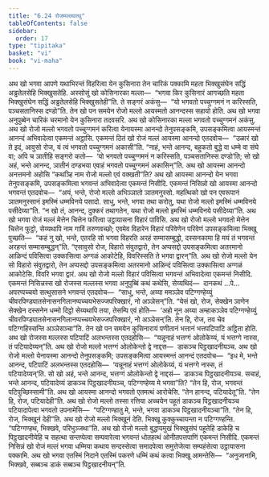 ```yaml
---
title: "6.24 रोजमल्लवत्थु"
tableOfContents: false
sidebar:
  order: 17
type: "tipitaka"
basket: "vi"
book: "vi-maha"
---
```



<DynamicBreadcrumb />

<Division number="301" book="vi-maha">

<Paragraph number="1360" book="vi-maha">
अथ खो भगवा आपणे यथाभिरन्तं विहरित्वा येन कुसिनारा तेन चारिकं पक्कामि महता भिक्खुसंघेन सद्धिं अड्ढतेलसेहि भिक्खुसतेहि. अस्सोसुं खो कोसिनारका मल्ला—  “भगवा किर कुसिनारं आगच्छति महता भिक्खुसंघेन सद्धिं अड्ढतेलसेहि भिक्खुसतेही”ति. ते सङ्गरं अकंसु—  “यो भगवतो पच्चुग्गमनं न करिस्सति, पञ्चसतानिस्स दण्डो”ति. तेन खो पन समयेन रोजो मल्लो आयस्मतो आनन्दस्स सहायो होति. अथ खो भगवा अनुपुब्बेन चारिकं चरमानो येन कुसिनारा तदवसरि. अथ खो कोसिनारका मल्ला भगवतो पच्चुग्गमनं अकंसु. अथ खो रोजो मल्लो भगवतो पच्चुग्गमनं करित्वा येनायस्मा आनन्दो तेनुपसङ्कमि, उपसङ्कमित्वा आयस्मन्तं आनन्दं अभिवादेत्वा एकमन्तं अट्ठासि. एकमन्तं ठितं खो रोजं मल्लं आयस्मा आनन्दो एतदवोच—  “उळारं खो ते इदं, आवुसो रोज, यं त्वं भगवतो पच्चुग्गमनं अकासी”ति. “नाहं, भन्ते आनन्द, बहुकतो बुद्धे वा धम्मे वा संघे वा; अपि च ञातीहि सङ्गरो कतो—  ‘यो भगवतो पच्चुग्गमनं न करिस्सति, पञ्चसतानिस्स दण्डो’ति; सो खो अहं, भन्ते आनन्द, ञातीनं दण्डभया एवाहं भगवतो पच्चुग्गमनं अकासिन्”ति. अथ खो आयस्मा आनन्दो अनत्तमनो अहोसि “कथञ्हि नाम रोजो मल्लो एवं वक्खती”ति? अथ खो आयस्मा आनन्दो येन भगवा तेनुपसङ्कमि, उपसङ्कमित्वा भगवन्तं अभिवादेत्वा एकमन्तं निसीदि. एकमन्तं निसिन्नो खो आयस्मा आनन्दो भगवन्तं एतदवोच—  “अयं, भन्ते, रोजो मल्लो अभिञ्ञातो ञातमनुस्सो. महत्थिको खो पन एवरूपानं ञातमनुस्सानं इमस्मिं धम्मविनये पसादो. साधु, भन्ते, भगवा तथा करोतु, यथा रोजो मल्लो इमस्मिं धम्मविनये पसीदेय्या”ति. “न खो तं, आनन्द, दुक्करं तथागतेन, यथा रोजो मल्लो इमस्मिं धम्मविनये पसीदेय्या”ति.
</Paragraph>

<Paragraph number="1361" book="vi-maha">
अथ खो भगवा रोजं मल्लं मेत्तेन चित्तेन फरित्वा उट्ठायासना विहारं पाविसि. अथ खो रोजो मल्लो भगवतो मेत्तेन चित्तेन फुट्ठो, सेय्यथापि नाम गाविं तरुणवच्छो; एवमेव विहारेन विहारं परिवेणेन परिवेणं उपसङ्कमित्वा भिक्खू पुच्छति—  “कहं नु खो, भन्ते, एतरहि सो भगवा विहरति अरहं सम्मासम्बुद्धो, दस्सनकामा हि मयं तं भगवन्तं अरहन्तं सम्मासम्बुद्धन्”ति. “एसावुसो रोज, विहारो संवुतद्वारो, तेन अप्पसद्दो उपसङ्कमित्वा अतरमानो आळिन्दं पविसित्वा उक्कासित्वा अग्गळं आकोटेहि, विवरिस्सति ते भगवा द्वारन्”ति. अथ खो रोजो मल्लो येन सो विहारो संवुतद्वारो, तेन अप्पसद्दो उपसङ्कमित्वा अतरमानो आळिन्दं पविसित्वा उक्कासित्वा अग्गळं आकोटेसि. विवरि भगवा द्वारं. अथ खो रोजो मल्लो विहारं पविसित्वा भगवन्तं अभिवादेत्वा एकमन्तं निसीदि. एकमन्तं निसिन्नस्स खो रोजस्स मल्लस्स भगवा अनुपुब्बिं कथं कथेसि, सेय्यथिदं—  दानकथं …पे…  अपरप्पच्चयो सत्थुसासने भगवन्तं एतदवोच—  “साधु, भन्ते, अय्या ममञ्ञेव पटिग्गण्हेय्युं चीवरपिण्डपातसेनासनगिलानप्पच्चयभेसज्जपरिक्खारं, नो अञ्ञेसन्”ति. “येसं खो, रोज, सेक्खेन ञाणेन सेक्खेन दस्सनेन धम्मो दिट्ठो सेय्यथापि तया, तेसम्पि एवं होति—  ‘अहो नून अय्या अम्हाकञ्ञेव पटिग्गण्हेय्युं चीवरपिण्डपातसेनासनगिलानप्पच्चयभेसज्जपरिक्खारं, नो अञ्ञेसन्’ति. तेन हि, रोज, तव चेव पटिग्गहिस्सन्ति अञ्ञेसञ्चा”ति.
</Paragraph>

</Division>
<Division number="302" book="vi-maha">

<Paragraph number="1362" book="vi-maha">
तेन खो पन समयेन कुसिनारायं पणीतानं भत्तानं भत्तपटिपाटि अट्ठिता होति. अथ खो रोजस्स मल्लस्स पटिपाटिं अलभन्तस्स एतदहोसि—  “यन्नूनाहं भत्तग्गं ओलोकेय्यं, यं भत्तग्गे नास्स, तं पटियादेय्यन्”ति. अथ खो रोजो मल्लो भत्तग्गं ओलोकेन्तो द्वे नाद्दस—  डाकञ्च पिट्ठखादनीयञ्च. अथ खो रोजो मल्लो येनायस्मा आनन्दो तेनुपसङ्कमि; उपसङ्कमित्वा आयस्मन्तं आनन्दं एतदवोच—  “इध मे, भन्ते आनन्द, पटिपाटिं अलभन्तस्स एतदहोसि—  ‘यन्नूनाहं भत्तग्गं ओलोकेय्यं, यं भत्तग्गे नास्स, तं पटियादेय्यन्’ति. सो खो अहं, भन्ते आनन्द, भत्तग्गं ओलोकेन्तो द्वे नाद्दसं—  डाकञ्च पिट्ठखादनीयञ्च. सचाहं, भन्ते आनन्द, पटियादेय्यं डाकञ्च पिट्ठखादनीयञ्च, पटिग्गण्हेय्य मे भगवा”ति? “तेन हि, रोज, भगवन्तं पटिपुच्छिस्सामी”ति. अथ खो आयस्मा आनन्दो भगवतो एतमत्थं आरोचेसि. “तेन हानन्द, पटियादेतू”ति. “तेन हि, रोज, पटियादेही”ति. अथ खो रोजो मल्लो तस्सा रत्तिया अच्चयेन पहूतं डाकञ्च पिट्ठखादनीयञ्च पटियादापेत्वा भगवतो उपनामेसि—  “पटिग्गण्हातु मे, भन्ते, भगवा डाकञ्च पिट्ठखादनीयञ्चा”ति. “तेन हि, रोज, भिक्खूनं देही”ति. अथ खो रोजो मल्लो भिक्खूनं देति. भिक्खू कुक्कुच्चायन्ता न पटिग्गण्हन्ति. “पटिग्गण्हथ, भिक्खवे, परिभुञ्जथा”ति. अथ खो रोजो मल्लो बुद्धप्पमुखं भिक्खुसंघं पहूतेहि डाकेहि च पिट्ठखादनीयेहि च सहत्था सन्तप्पेत्वा सम्पवारेत्वा भगवन्तं धोतहत्थं ओनीतपत्तपाणिं एकमन्तं निसीदि. एकमन्तं निसिन्नं खो रोजं मल्लं भगवा धम्मिया कथाय सन्दस्सेत्वा समादपेत्वा समुत्तेजेत्वा सम्पहंसेत्वा उट्ठायासना पक्कामि. अथ खो भगवा एतस्मिं निदाने एतस्मिं पकरणे धम्मिं कथं कत्वा भिक्खू आमन्तेसि—  “अनुजानामि, भिक्खवे, सब्बञ्च डाकं सब्बञ्च पिट्ठखादनीयन्”ति.
</Paragraph>
</Division>